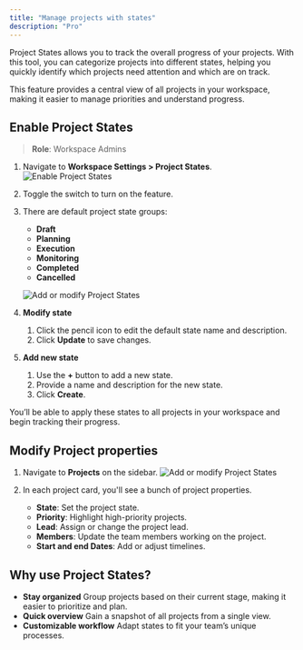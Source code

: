 ```yaml
---
title: "Manage projects with states"
description: "Pro"
---
```


Project States allows you to track the overall progress of your projects. With this tool, you can categorize projects into different states, helping you quickly identify which projects need attention and which are on track.

This feature provides a central view of all projects in your workspace, making it easier to manage priorities and understand progress.

## Enable Project States[​](#enable-project-states "Direct link to Enable Project States")

> **Role**: Workspace Admins

1. Navigate to **Workspace Settings > Project States**. ![Enable Project States](/images/core-concepts/projects/projects/enable-project-states.webp)

2. Toggle the switch to turn on the feature.

3. There are default project state groups:

   * **Draft**
   * **Planning**
   * **Execution**
   * **Monitoring**
   * **Completed**
   * **Cancelled**

   ![Add or modify Project States](/images/core-concepts/projects/projects/add-modify-project-states.webp)

4. **Modify state**

   1. Click the pencil icon to edit the default state name and description.
   2. Click **Update** to save changes.

5. **Add new state**

   1. Use the **+** button to add a new state.
   2. Provide a name and description for the new state.
   3. Click **Create**.

You’ll be able to apply these states to all projects in your workspace and begin tracking their progress.

## Modify Project properties[​](#modify-project-properties "Direct link to Modify Project properties")

1. Navigate to **Projects** on the sidebar. ![Add or modify Project States](/images/core-concepts/projects/projects/modify-project-states.webp)

2. In each project card, you'll see a bunch of project properties.

   * **State**: Set the project state.
   * **Priority**: Highlight high-priority projects.
   * **Lead**: Assign or change the project lead.
   * **Members**: Update the team members working on the project.
   * **Start and end Dates**: Add or adjust timelines.

## Why use Project States?[​](#why-use-project-states "Direct link to Why use Project States?")

* **Stay organized** Group projects based on their current stage, making it easier to prioritize and plan.
* **Quick overview** Gain a snapshot of all projects from a single view.
* **Customizable workflow** Adapt states to fit your team’s unique processes.
